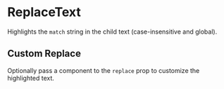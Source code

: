 
<Meta component={ReplaceText} title="Docs/ReplaceText" />

# ReplaceText

Highlights the `match` string in the child text (case-insensitive and global).

<Editor code={storyBasic} />

## Custom Replace

Optionally pass a component to the `replace` prop to customize the highlighted text.

<Editor code={storyCustomReplace} />

<ArgsTable of={ReplaceText} exclude={excludedProps} />
